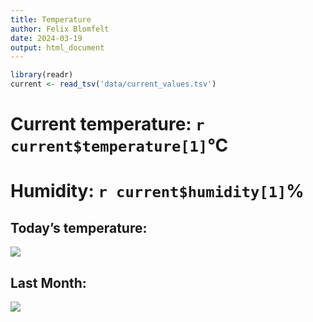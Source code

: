 ```yaml
---
title: Temperature 
author: Felix Blomfelt
date: 2024-03-19
output: html_document
---
```

```r
library(readr)
current <- read_tsv('data/current_values.tsv')
```

# Current temperature: `r current$temperature[1]`°C 
# Humidity: `r current$humidity[1]`%

## Today's temperature:
![](visuals/day_temp.png)


## Last Month:
![](visuals/max_temp.png)